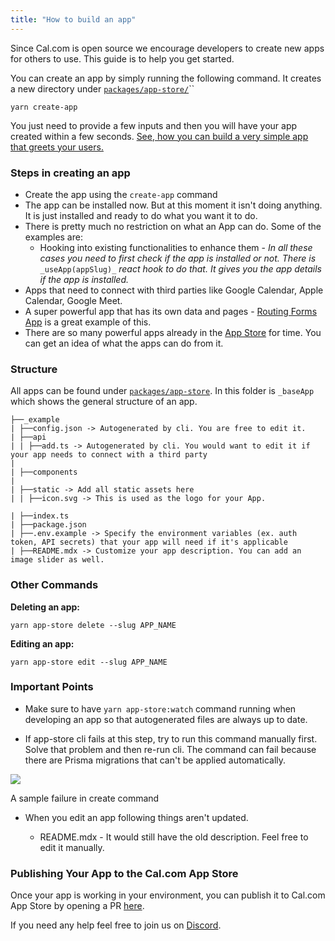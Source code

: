 ```yaml
---
title: "How to build an app"
---
```


Since Cal.com is open source we encourage developers to create new apps for others to use. This guide is to help you get started.

You can create an app by simply running the following command. It creates a new directory under [`packages/app-store/`](https://github.com/calcom/cal.com/tree/main/packages/app-store)``

```
yarn create-app
```

You just need to provide a few inputs and then you will have your app created within a few seconds. [See, how you can build a very simple app that greets your users.]()

### Steps in creating an app

* Create the app using the `create-app` command
* The app can be installed now. But at this moment it isn't doing anything. It is just installed and ready to do what you want it to do.
* There is pretty much no restriction on what an App can do. Some of the examples are:
    * Hooking into existing functionalities to enhance them - _In all these cases you need to first check if the app is installed or not. There is_ `_useApp(appSlug)_` _react hook to do that. It gives you the app details if the app is installed._
* Apps that need to connect with third parties like Google Calendar, Apple Calendar, Google Meet.
* A super powerful app that has its own data and pages - [Routing Forms App](https://github.com/calcom/cal.com/tree/main/packages/app-store/ee/routing_forms) is a great example of this.
* There are so many powerful apps already in the [App Store](https://app.cal.com/apps) for time. You can get an idea of what the apps can do from it.

### Structure

All apps can be found under [`packages/app-store`](https://github.com/calcom/cal.com/tree/main/packages/app-store). In this folder is `_baseApp` which shows the general structure of an app.

```
├──_example
| ├──config.json -> Autogenerated by cli. You are free to edit it.
| ├──api
| | ├──add.ts -> Autogenerated by cli. You would want to edit it if your app needs to connect with a third party
|
| ├──components
|
| ├──static -> Add all static assets here
| | ├──icon.svg -> This is used as the logo for your App.

| ├──index.ts
| ├──package.json
| ├──.env.example -> Specify the environment variables (ex. auth token, API secrets) that your app will need if it's applicable
| ├──README.mdx -> Customize your app description. You can add an image slider as well.
```

### Other Commands

**Deleting an app:**

```
yarn app-store delete --slug APP_NAME
```

**Editing an app:**

```
yarn app-store edit --slug APP_NAME
```

### Important Points

* Make sure to have `yarn app-store:watch` command running when developing an app so that autogenerated files are always up to date.

* If app-store cli fails at this step, try to run this command manually first. Solve that problem and then re-run cli. The command can fail because there are Prisma migrations that can't be applied automatically.

<Frame>
<img src="/images/i1600x120-WfEdMhsOOLSg_sitk6a.png" />
</Frame>

A sample failure in create command

* When you edit an app following things aren't updated.

    * README.mdx - It would still have the old description. Feel free to edit it manually.

### Publishing Your App to the Cal.com App Store

Once your app is working in your environment, you can publish it to Cal.com App Store by opening a PR [here](https://github.com/calcom/cal.com).

If you need any help feel free to join us on [Discord](https://go.cal.com/discord).